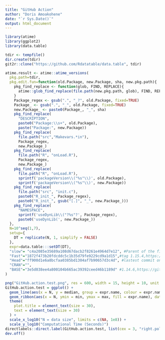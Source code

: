 ```yaml
---
title: "GitHub Action"
author: "Doris Amoakohene"
date: "`r Sys.Date()`"
output: html_document
---
```


```r
library(atime)
library(ggplot2)
library(data.table)

tdir <- tempfile()
dir.create(tdir)
git2r::clone("https://github.com/Rdatatable/data.table", tdir)

atime.result <- atime::atime_versions(
  pkg.path=tdir,
  pkg.edit.fun=function(old.Package, new.Package, sha, new.pkg.path){
    pkg_find_replace <- function(glob, FIND, REPLACE){
      atime::glob_find_replace(file.path(new.pkg.path, glob), FIND, REPLACE)
    }
    Package_regex <- gsub(".", "_?", old.Package, fixed=TRUE)
    Package_ <- gsub(".", "_", old.Package, fixed=TRUE)
    new.Package_ <- paste0(Package_, "_", sha)
    pkg_find_replace(
      "DESCRIPTION", 
      paste0("Package:\\s+", old.Package),
      paste("Package:", new.Package))
    pkg_find_replace(
      file.path("src","Makevars.*in"),
      Package_regex,
      new.Package_)
    pkg_find_replace(
      file.path("R", "onLoad.R"),
      Package_regex,
      new.Package_)
    pkg_find_replace(
      file.path("R", "onLoad.R"),
      sprintf('packageVersion\\("%s"\\)', old.Package),
      sprintf('packageVersion\\("%s"\\)', new.Package))
    pkg_find_replace(
      file.path("src", "init.c"),
      paste0("R_init_", Package_regex),
      paste0("R_init_", gsub("[.]", "_", new.Package_)))
    pkg_find_replace(
      "NAMESPACE",
      sprintf('useDynLib\\("?%s"?', Package_regex),
      paste0('useDynLib(', new.Package_))
  },
  N=10^seq(1,7),
  setup={ 
    DT = replicate(N, 1, simplify = FALSE)
  },
  expr=data.table:::setDT(DT),
  "slow"= "c4a2085e35689a108d67dacb2f8261e4964d7e12", #Parent of the first commit in the PR that fixes the issue(https://github.com/Rdatatable/data.table/commit/7cc4da4c1c8e568f655ab5167922dcdb75953801),#last commit in the PR that fixes the issue (https://github.com/Rdatatable/data.table/pull/5427/commits)
  "Fast"="1872f473b20fdcddc5c1b35d79fe9229cd9a1d15",#tag 1.15.4,https://github.com/Rdatatable/data.table/commit/aa75d79376478b3e8f80fd6f31dcf53be8bf3404
  "Head"="ff900d1e6a8bcfaa0385bd1304af7b90657d3c4d", #lastest commit on the data.table page https://github.com/Rdatatable/data.table/commit/ff900d1e6a8bcfaa0385bd1304af7b90657d3c4d
  "CRAN"="",
  "BASE"="3e5d038ee4a800104b665ac39392ceed46b1189d" #1.14.6,https://github.com/Rdatatable/data.table/commit/3e5d038ee4a800104b665ac39392ceed46b1189d)
)
```


```r
png("GitHub.action.test.png", res = 600, width = 15, height = 10, unit = "in")
GitHub.action.test = ggplot() +
  geom_line(aes(x = N, y = median, group = expr.name, colour = expr.name), data = atime.result$measurements) +
  geom_ribbon(aes(x = N, ymin = min, ymax = max, fill = expr.name), data = atime.result$measurements, alpha = 0.7) +
  theme(
    plot.title = element_text(size = 30),
    text = element_text(size = 30)
  ) +
  scale_x_log10("N = data size", limits = c(NA, 1e8)) +
  scale_y_log10("Computational Time (Seconds)")
directlabels::direct.label(GitHub.action.test, list(cex = 3, "right.polygons")) 
dev.off()
```

